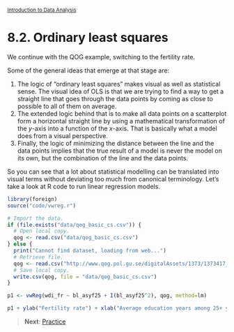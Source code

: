 <style>@import url(style.css);</style>
<small>[Introduction to Data Analysis](index.html)</small>

# 8.2. Ordinary least squares

We continue with the QOG example, switching to the fertility rate.

<!-- For starters, let's try to predict some things.

- Let's start with the [2012 Olympics](http://badhessian.org/amazing-prediction-of-100m-mens-final-within-0-05s/).
- Let's continue with the [2012 U.S. presidential election](http://www.douglas-hibbs.com), using a model that was [highly effective](http://lanekenworthy.net/2008/02/03/bread-peace-and-the-2008-election/) for past elections. -->

Some of the general ideas that emerge at that stage are:

1. The logic of "ordinary least squares" makes visual as well as statistical sense. The visual idea of OLS is that we are trying to find a way to get a straight line that goes through the data points by coming as close to possible to all of them on average.
2. The extended logic behind that is to make all data points on a scatterplot form a horizontal straight line by using a mathematical transformation of the *y*-axis into a function of the *x*-axis. That is basically what a model does from a visual perspective.
3. Finally, the logic of minimizing the distance between the line and the data points implies that the true result of a model is never the model on its own, but the combination of the line and the data points.

So you can see that a lot about statistical modelling can be translated into visual terms without deviating too much from canonical terminology. Let's take a look at R code to run linear regression models.

<!-- add Visually weighted regression -->

```r
library(foreign)
source("code/vwreg.r")
```

```r
# Import the data.
if (file.exists("data/qog_basic_cs.csv")) {
  # Open local copy.
  qog <- read.csv("data/qog_basic_cs.csv")
} else {
  print("Cannot find dataset, loading from web...")
  # Retrieve file.
  qog <- read.csv("http://www.qog.pol.gu.se/digitalAssets/1373/1373417_qog_basic_cs_csv_120608.csv", header = FALSE)
  # Save local copy.
  write.csv(qog, file = "data/qog_basic_cs.csv")
}
```

```r
p1 <- vwReg(wdi_fr ~ bl_asyf25 + I(bl_asyf25^2), qog, method=lm)
```

```r
p1 + ylab("Fertility rate") + xlab("Average education years among 25+ year-old females")
```

> __Next__: [Practice](083_practice.html)
